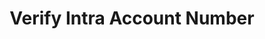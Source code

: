 ---
title: 'Verify Intra Account Number'
openapi: 'openapi-transfer POST /accounts/verify_kele_account_number'
---